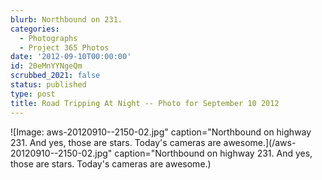 ```yaml
---
blurb: Northbound on 231.
categories:
  - Photographs
  - Project 365 Photos
date: '2012-09-10T00:00:00'
id: 20eMnYYNgeQm
scrubbed_2021: false
status: published
type: post
title: Road Tripping At Night -- Photo for September 10 2012
---
```


![Image: aws-20120910--2150-02.jpg" caption="Northbound on highway 231. And yes, those are stars. Today's cameras are awesome.](/aws-20120910--2150-02.jpg" caption="Northbound on highway 231. And yes, those are stars. Today's cameras are awesome.)
